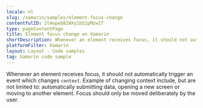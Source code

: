 ```yaml
---
locale: nl
slug: /xamarin/samples/element-focus-change
contentfulID: 2t4opeb82HXy1bS2pMzw1T
type: pageContentPage
title: Element focus change on Xamarin
shortDescription: Whenever an element receives focus, it should not automatically trigger an event which changes context.
platformFilter: Xamarin
layout: Layout - Code samples
tag: Xamarin code sample
---
```


Whenever an element receives focus, it should not automatically trigger an event which changes `context`. Example of changing context include, but are not limited to: automatically submitting data, opening a new screen or moving to another element. Focus should only be moved deliberately by the user.

<CodeSample id="element-focus" locale="nl" platform="xamarin"/>